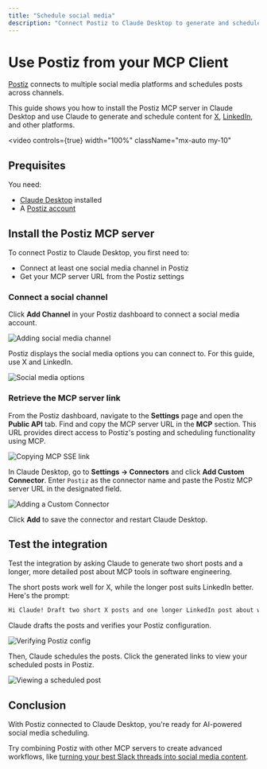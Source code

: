 ```yaml
---
title: "Schedule social media"
description: "Connect Postiz to Claude Desktop to generate and schedule social media posts across multiple platforms."
---
```


# Use Postiz from your MCP Client

[Postiz](https://postiz.com/) connects to multiple social media platforms and schedules posts across channels.

This guide shows you how to install the Postiz MCP server in Claude Desktop and use Claude to generate and schedule content for [X](https://x.com/), [LinkedIn](https://linkedin.com/), and other platforms.

<video
  controls={true}
  width="100%"
  className="mx-auto my-10"
>
  <source src="public/assets/videos/mcp/use-cases/postiz-mcp-demo.mp4" type="video/mp4" />
</video>

## Prequisites

You need:

- [Claude Desktop](https://claude.ai/download) installed
- A [Postiz account](https://platform.postiz.com/auth)

## Install the Postiz MCP server

To connect Postiz to Claude Desktop, you first need to:

- Connect at least one social media channel in Postiz
- Get your MCP server URL from the Postiz settings

### Connect a social channel

Click **Add Channel** in your Postiz dashboard to connect a social media account.

![Adding social media channel](./assets/postiz-add-channel-button.png)

Postiz displays the social media options you can connect to. For this guide, use X and LinkedIn.

![Social media options](./assets/postiz-social-media-options.png)

### Retrieve the MCP server link

From the Postiz dashboard, navigate to the **Settings** page and open the **Public API** tab. Find and copy the MCP server URL in the **MCP** section. This URL provides direct access to Postiz's posting and scheduling functionality using MCP.

![Copying MCP SSE link](./assets/postiz-mcp-config.png)

In Claude Desktop, go to **Settings → Connectors** and click **Add Custom Connector**. Enter `Postiz` as the connector name and paste the Postiz MCP server URL in the designated field.

![Adding a Custom Connector](./assets/postiz-adding-postiz-mcp-to-claude.png)

Click **Add** to save the connector and restart Claude Desktop.

## Test the integration

Test the integration by asking Claude to generate two short posts and a longer, more detailed post about MCP tools in software engineering.

The short posts work well for X, while the longer post suits LinkedIn better. Here's the prompt:

```txt
Hi Claude! Draft two short X posts and one longer LinkedIn post about why MCP tools are essential for modern software engineering, then use the Postiz MCP server to schedule and publish them across both platforms.
```

Claude drafts the posts and verifies your Postiz configuration.

![Verifying Postiz config](./assets/postiz-config-verification.png)

Then, Claude schedules the posts. Click the generated links to view your scheduled posts in Postiz.

![Viewing a scheduled post](./assets/postiz-scheduled-post-view.png)

## Conclusion

With Postiz connected to Claude Desktop, you're ready for AI-powered social media scheduling.

Try combining Postiz with other MCP servers to create advanced workflows, like [turning your best Slack threads into social media content](/mcp/using-mcp/slack-postiz-guide).
